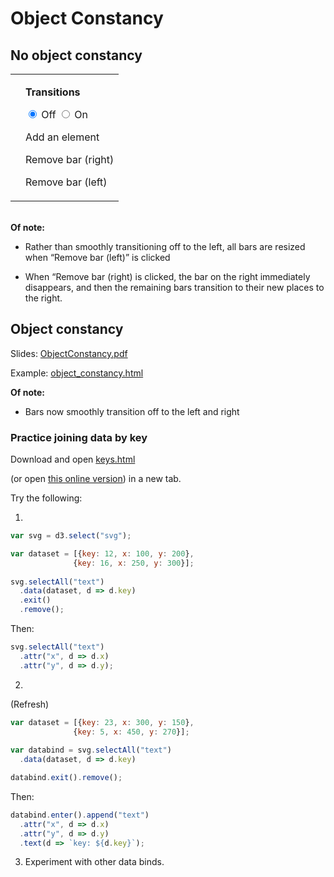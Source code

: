 # Object Constancy {#object}

## No object constancy
<table>
<tr><td>
<div id="chart"></div>
</td><td>
<p>**Transitions**</p>
<input type="radio" name="duration" class="noc" value="0" checked="true">&nbsp;Off</input>
<input type="radio" name="duration" class = "noc" value="1500">&nbsp;On</input>
<p></p>
<p id="add" class="noc">Add an element</p>
<p id="remove_right" class="noc">Remove bar (right)</p>
<p id="remove_left" class="noc">Remove bar (left)</p>
</td></tr></table>

<script src="scripts/no_obj_const.js"></script>
<br>
**Of note:** 

* Rather than smoothly transitioning off to the left, all bars are resized when "Remove bar (left)" is clicked

* When "Remove bar (right) is clicked, the bar on the right immediately disappears, and then the remaining bars transition to their new places to the right.

## Object constancy

Slides: [ObjectConstancy.pdf](ObjectConstancy.pdf)

Example: [object_constancy.html](code/object_constancy.html){target="_blank"}

**Of note:** 

* Bars now smoothly transition off to the left and right

### Practice joining data by key

Download and open [keys.html](code/keys.html)

(or open [this online version](https://jtr13.github.io/D3/DataBindwithKeys.html)) in a new tab.

Try the following:

1.

``` js
var svg = d3.select("svg");

var dataset = [{key: 12, x: 100, y: 200},
              {key: 16, x: 250, y: 300}];
              
svg.selectAll("text")
  .data(dataset, d => d.key)
  .exit()
  .remove();
```

Then:

``` js
svg.selectAll("text")
  .attr("x", d => d.x)
  .attr("y", d => d.y);
```

2. 

(Refresh)

``` js
var dataset = [{key: 23, x: 300, y: 150},
              {key: 5, x: 450, y: 270}];
              
var databind = svg.selectAll("text")
  .data(dataset, d => d.key)

databind.exit().remove();
```

Then:
``` js
databind.enter().append("text")
  .attr("x", d => d.x)
  .attr("y", d => d.y)
  .text(d => `key: ${d.key}`);
```

3. Experiment with other data binds.



